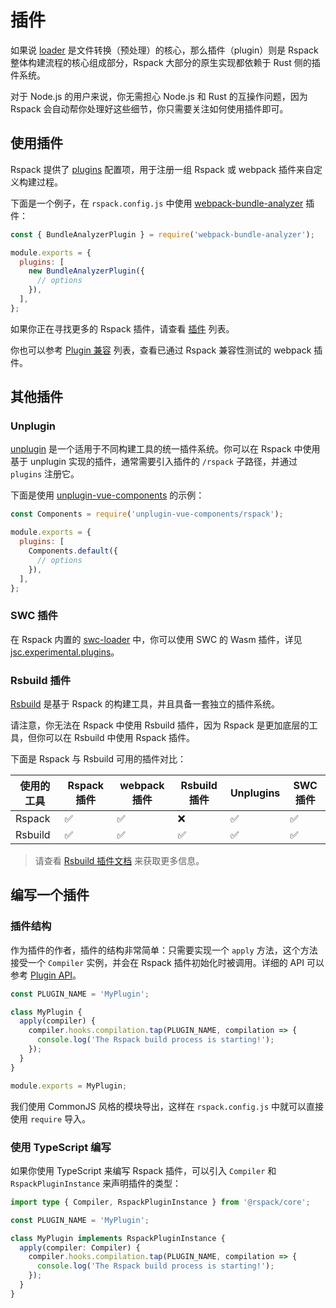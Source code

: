 # 插件

如果说 [loader](/guide/features/loader) 是文件转换（预处理）的核心，那么插件（plugin）则是 Rspack 整体构建流程的核心组成部分，Rspack 大部分的原生实现都依赖于 Rust 侧的插件系统。

对于 Node.js 的用户来说，你无需担心 Node.js 和 Rust 的互操作问题，因为 Rspack 会自动帮你处理好这些细节，你只需要关注如何使用插件即可。

## 使用插件

Rspack 提供了 [plugins](/config/plugins) 配置项，用于注册一组 Rspack 或 webpack 插件来自定义构建过程。

下面是一个例子，在 `rspack.config.js` 中使用 [webpack-bundle-analyzer](https://github.com/webpack-contrib/webpack-bundle-analyzer) 插件：

```js title="rspack.config.js"
const { BundleAnalyzerPlugin } = require('webpack-bundle-analyzer');

module.exports = {
  plugins: [
    new BundleAnalyzerPlugin({
      // options
    }),
  ],
};
```

如果你正在寻找更多的 Rspack 插件，请查看 [插件](/plugins/index) 列表。

你也可以参考 [Plugin 兼容](/guide/compatibility/plugin) 列表，查看已通过 Rspack 兼容性测试的 webpack 插件。

## 其他插件

### Unplugin

[unplugin](https://github.com/unjs/unplugin) 是一个适用于不同构建工具的统一插件系统。你可以在 Rspack 中使用基于 unplugin 实现的插件，通常需要引入插件的 `/rspack` 子路径，并通过 `plugins` 注册它。

下面是使用 [unplugin-vue-components](https://www.npmjs.com/package/unplugin-vue-components) 的示例：

```js title=rspack.config.js
const Components = require('unplugin-vue-components/rspack');

module.exports = {
  plugins: [
    Components.default({
      // options
    }),
  ],
};
```

### SWC 插件

在 Rspack 内置的 [swc-loader](/guide/features/builtin-swc-loader) 中，你可以使用 SWC 的 Wasm 插件，详见 [jsc.experimental.plugins](/guide/features/builtin-swc-loader#jscexperimentalplugins)。

### Rsbuild 插件

[Rsbuild](https://rsbuild.dev) 是基于 Rspack 的构建工具，并且具备一套独立的插件系统。

请注意，你无法在 Rspack 中使用 Rsbuild 插件，因为 Rspack 是更加底层的工具，但你可以在 Rsbuild 中使用 Rspack 插件。

下面是 Rspack 与 Rsbuild 可用的插件对比：

| 使用的工具 | Rspack 插件 | webpack 插件 | Rsbuild 插件 | Unplugins | SWC 插件 |
| ---------- | ----------- | ------------ | ------------ | --------- | -------- |
| Rspack     | ✅          | ✅           | ❌           | ✅        | ✅       |
| Rsbuild    | ✅          | ✅           | ✅           | ✅        | ✅       |

> 请查看 [Rsbuild 插件文档](https://rsbuild.dev/zh/plugins/list/index) 来获取更多信息。

## 编写一个插件

### 插件结构

作为插件的作者，插件的结构非常简单：只需要实现一个 `apply` 方法，这个方法接受一个 `Compiler` 实例，并会在 Rspack 插件初始化时被调用。详细的 API 可以参考 [Plugin API](/api/plugin-api/index)。

```js
const PLUGIN_NAME = 'MyPlugin';

class MyPlugin {
  apply(compiler) {
    compiler.hooks.compilation.tap(PLUGIN_NAME, compilation => {
      console.log('The Rspack build process is starting!');
    });
  }
}

module.exports = MyPlugin;
```

我们使用 CommonJS 风格的模块导出，这样在 `rspack.config.js` 中就可以直接使用 `require` 导入。

### 使用 TypeScript 编写

如果你使用 TypeScript 来编写 Rspack 插件，可以引入 `Compiler` 和 `RspackPluginInstance` 来声明插件的类型：

```ts
import type { Compiler, RspackPluginInstance } from '@rspack/core';

const PLUGIN_NAME = 'MyPlugin';

class MyPlugin implements RspackPluginInstance {
  apply(compiler: Compiler) {
    compiler.hooks.compilation.tap(PLUGIN_NAME, compilation => {
      console.log('The Rspack build process is starting!');
    });
  }
}
```
